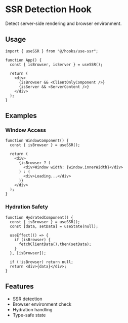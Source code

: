 # SSR Detection Hook

Detect server-side rendering and browser environment.

## Usage

```tsx
import { useSSR } from "@/hooks/use-ssr";

function App() {
  const { isBrowser, isServer } = useSSR();

  return (
    <div>
      {isBrowser && <ClientOnlyComponent />}
      {isServer && <ServerContent />}
    </div>
  );
}
```

## Examples

### Window Access

```tsx
function WindowComponent() {
  const { isBrowser } = useSSR();

  return (
    <div>
      {isBrowser ? (
        <div>Window width: {window.innerWidth}</div>
      ) : (
        <div>Loading...</div>
      )}
    </div>
  );
}
```

### Hydration Safety

```tsx
function HydratedComponent() {
  const { isBrowser } = useSSR();
  const [data, setData] = useState(null);

  useEffect(() => {
    if (isBrowser) {
      fetchClientData().then(setData);
    }
  }, [isBrowser]);

  if (!isBrowser) return null;
  return <div>{data}</div>;
}
```

## Features

- SSR detection
- Browser environment check
- Hydration handling
- Type-safe state
